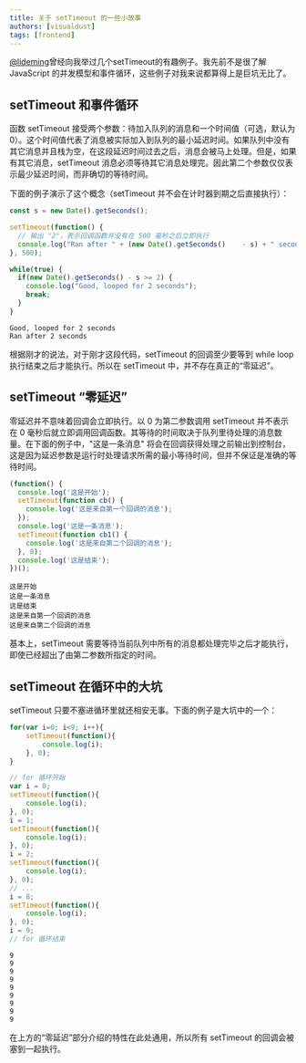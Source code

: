 ```yaml
---
title: 关于 setTimeout 的一些小故事
authors: [visualdust]
tags: [frontend]
---
```



[@lideming](https://yuuza.net/)曾经向我举过几个setTimeout的有趣例子。我先前不是很了解 JavaScript 的并发模型和事件循环，这些例子对我来说都算得上是巨坑无比了。

## setTimeout 和事件循环

函数 setTimeout 接受两个参数：待加入队列的消息和一个时间值（可选，默认为 0）。这个时间值代表了消息被实际加入到队列的最小延迟时间。如果队列中没有其它消息并且栈为空，在这段延迟时间过去之后，消息会被马上处理。但是，如果有其它消息，setTimeout 消息必须等待其它消息处理完。因此第二个参数仅仅表示最少延迟时间，而非确切的等待时间。

下面的例子演示了这个概念（setTimeout 并不会在计时器到期之后直接执行）：

<!--truncate-->

<Tabs>
  <TabItem value="code" default>

  ```typescript
  const s = new Date().getSeconds();
  
  setTimeout(function() {
    // 输出 "2"，表示回调函数并没有在 500 毫秒之后立即执行
    console.log("Ran after " + (new Date().getSeconds()    - s) + " seconds");
  }, 500);
  
  while(true) {
    if(new Date().getSeconds() - s >= 2) {
      console.log("Good, looped for 2 seconds");
      break;
    }
  }
  ```
  
  </TabItem>
  <TabItem value="result">

  ```
  Good, looped for 2 seconds
  Ran after 2 seconds
  ```

  </TabItem>
</Tabs> 

根据刚才的说法，对于刚才这段代码，setTimeout 的回调至少要等到 while loop 执行结束之后才能执行。所以在 setTimeout 中，并不存在真正的“零延迟”。

## setTimeout “零延迟”

零延迟并不意味着回调会立即执行。以 0 为第二参数调用 setTimeout 并不表示在 0 毫秒后就立即调用回调函数。其等待的时间取决于队列里待处理的消息数量。在下面的例子中，"这是一条消息" 将会在回调获得处理之前输出到控制台，这是因为延迟参数是运行时处理请求所需的最小等待时间，但并不保证是准确的等待时间。

<Tabs>
  <TabItem value="code" default>

  ```typescript
  (function() {
    console.log('这是开始');
    setTimeout(function cb() {
      console.log('这是来自第一个回调的消息');
    });
    console.log('这是一条消息');
    setTimeout(function cb1() {
      console.log('这是来自第二个回调的消息');
    }, 0);
    console.log('这是结束');
  })();
  ```
  
  </TabItem>
  <TabItem value="result">

  ```
  这是开始
  这是一条消息
  这是结束
  这是来自第一个回调的消息
  这是来自第二个回调的消息
  ```

  </TabItem>
</Tabs> 

基本上，setTimeout 需要等待当前队列中所有的消息都处理完毕之后才能执行，即使已经超出了由第二参数所指定的时间。

## setTimeout 在循环中的大坑

setTimeout 只要不塞进循环里就还相安无事。下面的例子是大坑中的一个：

<Tabs>
  <TabItem value="code" default>

  ```typescript
  for(var i=0; i<9; i++){
      setTimeout(function(){
          console.log(i);
      }, 0);
  }
  ```

  </TabItem>
  <TabItem value="等效 code(?)" default>

  ```typescript
  // for 循环开始
  var i = 0;
  setTimeout(function(){
      console.log(i);
  }, 0);
  i = 1;
  setTimeout(function(){
      console.log(i);
  }, 0);
  i = 2;
  setTimeout(function(){
      console.log(i);
  }, 0);
  // ...
  i = 8;
  setTimeout(function(){
      console.log(i);
  }, 0);
  i = 9;
  // for 循环结束
  ```

  </TabItem>
  <TabItem value="result">

  ```
  9
  9
  9
  9
  9
  9
  9
  9
  9
  ```

  </TabItem>
</Tabs> 

在上方的“零延迟”部分介绍的特性在此处通用，所以所有 setTimeout 的回调会被塞到一起执行。

